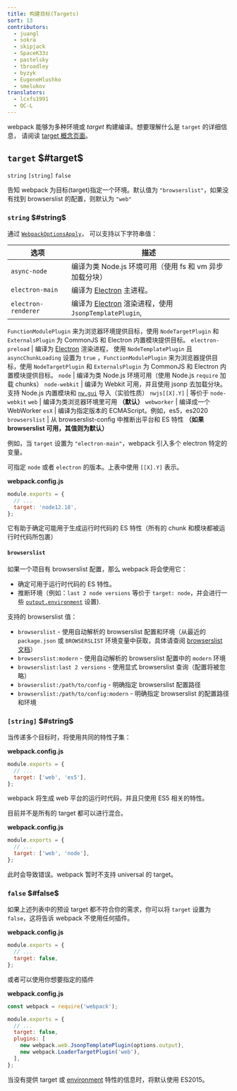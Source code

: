 ```yaml
---
title: 构建目标(Targets)
sort: 13
contributors:
  - juangl
  - sokra
  - skipjack
  - SpaceK33z
  - pastelsky
  - tbroadley
  - byzyk
  - EugeneHlushko
  - smelukov
translators:
  - lcxfs1991
  - QC-L
---
```


webpack 能够为多种环境或 _target_ 构建编译。想要理解什么是 `target` 的详细信息，
请阅读 [target 概念页面](/concepts/targets/)。

## `target` $#target$

`string` `[string]` `false`

告知 webpack 为目标(target)指定一个环境。默认值为 `"browserslist"`，如果没有找到 browserslist 的配置，则默认为 `"web"`

### `string` $#string$

通过 [`WebpackOptionsApply`](https://github.com/webpack/webpack/blob/master/lib/WebpackOptionsApply.js)，
可以支持以下字符串值：

选项                | 描述
--------------------- | -----------------------
`async-node`          | 编译为类 Node.js 环境可用（使用 fs 和 vm 异步加载分块）
`electron-main`       |  编译为 [Electron](https://electronjs.org/) 主进程。
`electron-renderer`   | 编译为 [Electron](https://electronjs.org/) 渲染进程，使用 `JsonpTemplatePlugin`,
`FunctionModulePlugin` 来为浏览器环境提供目标，使用 `NodeTargetPlugin` 和 `ExternalsPlugin`
为 CommonJS 和 Electron 内置模块提供目标。
`electron-preload`    | 编译为 [Electron](https://electronjs.org/) 渲染进程，
使用 `NodeTemplatePlugin` 且 `asyncChunkLoading` 设置为 `true` ，`FunctionModulePlugin` 来为浏览器提供目标，使用 `NodeTargetPlugin` 和 `ExternalsPlugin` 为 CommonJS 和 Electron 内置模块提供目标。
`node`                | 编译为类 Node.js 环境可用（使用 Node.js `require` 加载 chunks）
`node-webkit`         | 编译为 Webkit 可用，并且使用 jsonp 去加载分块。支持 Node.js 内置模块和 [`nw.gui`](http://docs.nwjs.io/en/latest/)
导入（实验性质）
`nwjs[[X].Y]`         | 等价于 `node-webkit`
`web`                 | 编译为类浏览器环境里可用 **（默认）**
`webworker`           | 编译成一个 WebWorker
`esX`                 | 编译为指定版本的 ECMAScript。例如，es5，es2020
`browserslist`        | 从 browserslist-config 中推断出平台和 ES 特性 **（如果 browserslist 可用，其值则为默认）**

例如，当 `target` 设置为 `"electron-main"`，webpack 引入多个 electron 特定的变量。

可指定 `node` 或者 `electron` 的版本。上表中使用 `[[X].Y]` 表示。

**webpack.config.js**

```js
module.exports = {
  // ...
  target: 'node12.18',
};
```

它有助于确定可能用于生成运行时代码的 ES 特性（所有的 chunk 和模块都被运行时代码所包裹）

#### `browserslist`

如果一个项目有 browserslist 配置，那么 webpack 将会使用它：

- 确定可用于运行时代码的 ES 特性。
- 推断环境（例如：`last 2 node versions` 等价于 `target: node`，并会进行一些 [`output.environment`](/configuration/output/#outputenvironment) 设置).

支持的 browserslist 值：

- `browserslist` - 使用自动解析的 browserslist 配置和环境（从最近的 `package.json` 或 `BROWSERSLIST` 环境变量中获取，具体请查阅 [browserslist 文档](https://github.com/browserslist/browserslist#queries)）
- `browserslist:modern` - 使用自动解析的 browserslist 配置中的 `modern` 环境
- `browserslist:last 2 versions` - 使用显式 browserslist 查询（配置将被忽略）
- `browserslist:/path/to/config` - 明确指定 browserslist 配置路径
- `browserslist:/path/to/config:modern` - 明确指定 browserslist 的配置路径和环境

### `[string]` $#string$

当传递多个目标时，将使用共同的特性子集：

**webpack.config.js**

```js
module.exports = {
  // ...
  target: ['web', 'es5'],
};
```

webpack 将生成 web 平台的运行时代码，并且只使用 ES5 相关的特性。

目前并不是所有的 target 都可以进行混合。

**webpack.config.js**

```js
module.exports = {
  // ...
  target: ['web', 'node'],
};
```

此时会导致错误。webpack 暂时不支持 universal 的 target。

### `false` $#false$

如果上述列表中的预设 target 都不符合你的需求，你可以将 `target` 设置为 `false`，这将告诉 webpack 不使用任何插件。

**webpack.config.js**

```js
module.exports = {
  // ...
  target: false,
};
```

或者可以使用你想要指定的插件

**webpack.config.js**

```js
const webpack = require('webpack');

module.exports = {
  // ...
  target: false,
  plugins: [
    new webpack.web.JsonpTemplatePlugin(options.output),
    new webpack.LoaderTargetPlugin('web'),
  ],
};
```

当没有提供 target 或 [environment](/configuration/output/#outputenvironment) 特性的信息时，将默认使用 ES2015。
